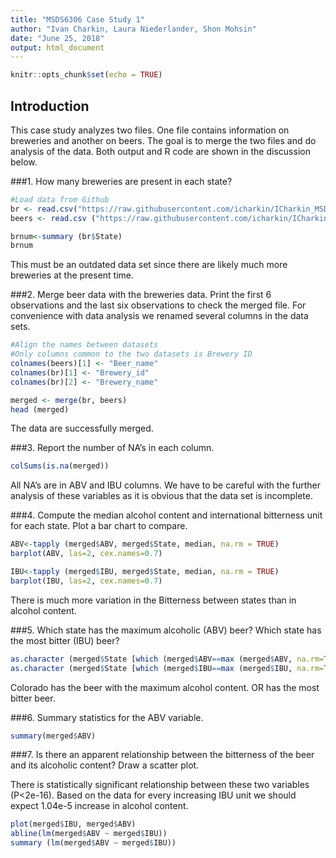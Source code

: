 ---
title: "MSDS6306 Case Study 1"
author: "Ivan Charkin, Laura Niederlander, Shon Mohsin"
date: "June 25, 2018"
output: html_document
---

```{r setup, include=FALSE}
knitr::opts_chunk$set(echo = TRUE)
```

## Introduction

This case study analyzes two files. One file contains information on breweries and another on beers. The goal is to merge the two files and do analysis of the data. Both output and R code are shown in the discussion below. 


###1. How many breweries are present in each state?
```{r}
#Load data from Github
br <- read.csv("https://raw.githubusercontent.com/icharkin/ICharkin_MSDS6306_HW/master/CaseStudy1/Breweries.csv", header=TRUE)
beers <- read.csv ("https://raw.githubusercontent.com/icharkin/ICharkin_MSDS6306_HW/master/CaseStudy1/Beers.csv", header=TRUE)

brnum<-summary (br$State)
brnum
```
This must be an outdated data set since there are likely much more breweries at the present time.


###2. Merge beer data with the breweries data. Print the first 6 observations and the last six observations to check the merged file.
For convenience with data analysis we renamed several columns in the data sets. 

```{r}
#Align the names between datasets
#Only columns common to the two datasets is Brewery ID 
colnames(beers)[1] <- "Beer_name"
colnames(br)[1] <- "Brewery_id"
colnames(br)[2] <- "Brewery_name"

merged <- merge(br, beers)
head (merged)
```

The data are successfully merged. 

###3. Report the number of NA's in each column.
```{r}
colSums(is.na(merged))
```
All NA's are in ABV and IBU columns. We have to be careful with the further analysis of these variables as it is obvious that the data set is incomplete. 

###4. Compute the median alcohol content and international bitterness unit for each state. Plot a bar chart to compare.
```{r}
ABV<-tapply (merged$ABV, merged$State, median, na.rm = TRUE)
barplot(ABV, las=2, cex.names=0.7)

IBU<-tapply (merged$IBU, merged$State, median, na.rm = TRUE)
barplot(IBU, las=2, cex.names=0.7)
```
There is much more variation in the Bitterness between states than in alcohol content. 

###5. Which state has the maximum alcoholic (ABV) beer? Which state has the most bitter (IBU) beer?
```{r}
as.character (merged$State [which (merged$ABV==max (merged$ABV, na.rm=TRUE) )]  )
as.character (merged$State [which (merged$IBU==max (merged$IBU, na.rm=TRUE) )]  )
```
Colorado has the beer with the maximum alcohol content. 
OR has the most bitter beer. 

###6. Summary statistics for the ABV variable.
```{r}
summary(merged$ABV)
```


###7. Is there an apparent relationship between the bitterness of the beer and its alcoholic content? Draw a scatter plot.

There is statistically significant relationship between these two variables (P<2e-16). Based on the data for every increasing IBU unit we should expect 1.04e-5 increase in alcohol content. 
```{r}
plot(merged$IBU, merged$ABV)
abline(lm(merged$ABV ~ merged$IBU))
summary (lm(merged$ABV ~ merged$IBU))
```

